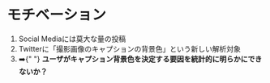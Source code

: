 <div>
  <h1>モチベーション</h1>
  <div
    style={{
      display: "flex",
      justifyContent: "center"
    }}
  >
    <ol
      style={{
        fontSize: 38
      }}
      className="list-with-nice-margin centered"
    >
      <li>Social Mediaには莫大な量の投稿</li>
      <li>Twitterに「撮影画像のキャプションの背景色」という新しい解析対象</li>
      <li
        style={{
          listStyleType: "none"
        }}
      >
        ➡️{" "}
        <b>
          ユーザがキャプション背景色を決定する要因を統計的に明らかにできないか？
        </b>
      </li>
    </ol>
  </div>
</div>
